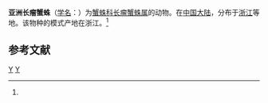 {{Speciesbox
| taxon = Simorcus asiaticus
| binomial_authority = (Ono et Song, 1989)<ref name='id14578'>{{cite web| url =http://www.bioinfo.cn/db05/BjdwSpecies.php?action=view&id=14578| title =亚洲长瘤蟹蛛| work =《中国动物物种编目数据库》| publisher =中国科学院微生物研究所| author =中国科学院动物研究所| accessdate =2009-04-28| deadurl =yes| archiveurl =https://web.archive.org/web/20160305003855/http://www.bioinfo.cn/db05/BjdwSpecies.php?action=view&id=14578| archivedate =2016-03-05}}</ref>
}}

'''亚洲长瘤蟹蛛'''（[[学名|学名]]：{{lang|la|''Simorcus asiaticus''}}）为[[蟹蛛科|蟹蛛科]][[长瘤蟹蛛属|长瘤蟹蛛属]]的动物。在[[中国大陆|中国大陆]]，分布于[[浙江|浙江]]等地。该物种的模式产地在浙江。<ref name='id14578'/>

== 参考文献 ==
{{reflist}}

{{蜘蛛小作品}}

{{taxonbar}}
[[Category:_1989年描述的动物|Y]]
[[Category:长瘤蟹蛛属|Y]]